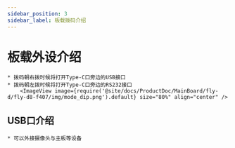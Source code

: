 ```yaml
---
sidebar_position: 3
sidebar_label: 板载拨码介绍
---
```





# 板载外设介绍

    * 拨码朝右拨时候将打开Type-C口旁边的USB接口
    * 拨码朝左拨时候将打开Type-C口旁边的RS232接口
        <ImageView image={require('@site/docs/ProductDoc/MainBoard/fly-d/fly-d8-f407/img/mode_dip.png').default} size="80%" align="center" />

## USB口介绍
    
    * 可以外接摄像头与主板等设备
